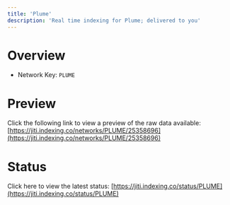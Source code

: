 ```yaml
---
title: 'Plume'
description: 'Real time indexing for Plume; delivered to you'
---
```


# Overview
- Network Key: `PLUME`

# Preview
Click the following link to view a preview of the raw data available: [https://jiti.indexing.co/networks/PLUME/25358696](https://jiti.indexing.co/networks/PLUME/25358696)

# Status
Click here to view the latest status: [https://jiti.indexing.co/status/PLUME](https://jiti.indexing.co/status/PLUME)
